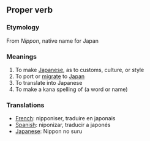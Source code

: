 == Proper verb ==

=== Etymology ===
From ''Nippon'', native name for Japan

=== Meanings ===

#To make [[Japanese]], as to customs, culture, or style
#To port or [[migrate]] to [[Japan]]
#To translate into Japanese
#To make a kana spelling of (a word or name)

=== Translations ===

*[[French]]: nipponiser, traduire en japonais
*[[Spanish]]: niponizar, traducir a japonés
*[[Japanese]]: Nippon no suru